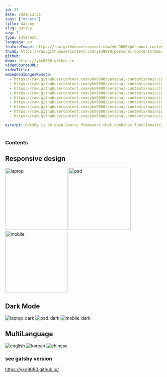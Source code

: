 ```yaml
---
id: 27
date: 2021-12-31
tags: ["others"]
title: Gatsby
slug: gatsby
seq: 7
type: interest
language: en
featureImage: https://raw.githubusercontent.com/ykn9080/personal-contents/main/images/interest/gatsby/gatsby_home.png
thumb: https://raw.githubusercontent.com/ykn9080/personal-contents/main/images/interest/gatsby_logo.jpg
github:
demo: https://ykn9080.github.io
videoSourceURL:
videoTitle:
embeddedImagesRemote:
  - https://raw.githubusercontent.com/ykn9080/personal-contents/main/images/interest/gatsby/gatsby_laptop1.png
  - https://raw.githubusercontent.com/ykn9080/personal-contents/main/images/interest/gatsby/gatsby_pad1.png
  - https://raw.githubusercontent.com/ykn9080/personal-contents/main/images/interest/gatsby/gatsby_mobile1.png
  - https://raw.githubusercontent.com/ykn9080/personal-contents/main/images/interest/gatsby/gatsby_laptop1_dark.png
  - https://raw.githubusercontent.com/ykn9080/personal-contents/main/images/interest/gatsby/gatsby_pad1_dark.png
  - https://raw.githubusercontent.com/ykn9080/personal-contents/main/images/interest/gatsby/gatsby_mobile1_dark.png
  - https://raw.githubusercontent.com/ykn9080/personal-contents/main/images/interest/gatsby/gatsby_en.png
  - https://raw.githubusercontent.com/ykn9080/personal-contents/main/images/interest/gatsby/gatsby_kr.png
  - https://raw.githubusercontent.com/ykn9080/personal-contents/main/images/interest/gatsby/gatsby_tw.png

excerpt: Gatsby is an open-source framework that combines functionality from React, GraphQL and Webpack into a single tool for building static websites and apps.
---
```


### Contents

## Responsive design

<div className="grid  grid-cols-3 ">
  <img
    alt="laptop"
    width="200px"
    src="https://raw.githubusercontent.com/ykn9080/personal-contents/main/images/interest/gatsby/gatsby_laptop1.png"
  />
  <img
    alt="pad"
    width="200px"
    src="https://raw.githubusercontent.com/ykn9080/personal-contents/main/images/interest/gatsby/gatsby_pad1.png"
  />
  <img
    alt="mobile"
    width="200px"
    src="https://raw.githubusercontent.com/ykn9080/personal-contents/main/images/interest/gatsby/gatsby_mobile1.png"
  />
</div>

## Dark Mode

<div className="flex flex-row">
  <img
    alt="laptop_dark"
    src="https://raw.githubusercontent.com/ykn9080/personal-contents/main/images/interest/gatsby/gatsby_pad1_dark.png"
  />
  <img
    alt="pad_dark"
    src="https://raw.githubusercontent.com/ykn9080/personal-contents/main/images/interest/gatsby/gatsby_mobile1_dark.png"
  />
  <img
    alt="mobile_dark"
    src="https://raw.githubusercontent.com/ykn9080/personal-contents/main/images/interest/gatsby/gatsby_mobile1_dark.png"
  />
</div>

## MultiLanguage

<div className="flex flex-row">
  <img
    alt="english"
    src="https://raw.githubusercontent.com/ykn9080/personal-contents/main/images/interest/gatsby/gatsby_en.png"
  />
  <img
    alt="korean"
    src="https://raw.githubusercontent.com/ykn9080/personal-contents/main/images/interest/gatsby/gatsby_kr.png"
  />
  <img
    alt="chinese"
    src="https://raw.githubusercontent.com/ykn9080/personal-contents/main/images/interest/gatsby/gatsby_tw.png"
  />
</div>

### see gatsby version

https://ykn9080.github.io/
